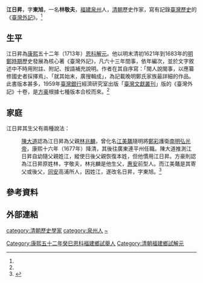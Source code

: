 '''江日昇'''{{BD|？||？||}}，字'''東旭'''，一名'''林敬夫'''，[[福建|福建]][[泉州|泉州]]人，[[清朝|清朝]]歷史作家，寫有記錄[[臺灣歷史|臺灣歷史]]的《[[臺灣外記|臺灣外記]]》。<ref name="全臺詩"></ref>

==生平==
江日昇為[[康熙|康熙]]五十二年（1713年）[[恩科|恩科]][[解元|解元]]。他以明末清初1621年到1683年的[[明鄭時期|明鄭時期]]歷史發展為核心著《臺灣外記》，凡六十三年間事，依年編次，並於文字敘述中不時用附註、附記、按語補充說明。作者在其自序寫：「閩人說閩事，以應纂修國史者採擇焉」、「就其始末，廣搜輯成」，為記載晚明鄭氏家族最詳細的作品。此書版本甚多，1959年[[臺灣銀行|臺灣銀行]]經濟研究室出版「[[臺灣文獻叢刊|臺灣文獻叢刊]]」版的《臺灣外記》十卷，是[[方豪_(1910年)|方豪]]根據七種版本合校而來。<ref name="全臺詩"></ref>

==家庭==
江日昇其生父有兩種說法：
:[[陳大道|陳大道]]認為江日昇為父親[[林兆麟|林兆麟]]，曾化名[[江美鼇|江美鼇]]隨明將[[鄭彩|鄭彩]]護衛[[南明|南明]][[弘光帝|弘光帝]]，康熙十六年（1677年）降清，其後往廣東連平州任職。陳大道推測江日昇自幼隨父親姓江，縱使日後父親恢復本姓，但他慣用江日昇。方豪則認為江日昇原姓林，字敬夫，林兆麟是他生父，[[惠安|惠安]]前型人。而江美鼇是其寄父或後父，[[同安|同安]]高浦所人，因姓江，遂改名日昇，字東旭。<ref name="全臺詩">{{cite news|url=http://cls.hs.yzu.edu.tw/TWPAPP/ShowAuthorInfo.aspx?AID=000223|title=全臺詩作者個人資料 江日昇|date=|accessdate=2014-01-29|author=余美玲|language=zh-tw|publisher=智慧型全臺詩知識庫|archive-date=2014-02-02|archive-url=https://web.archive.org/web/20140202174433/http://cls.hs.yzu.edu.tw/TWPAPP/ShowAuthorInfo.aspx?AID=000223|dead-url=yes}}</ref>

==參考資料==
{{reflist}}

==外部連結==
{{wikisource|臺灣外紀}}

[[Category:康熙五十二年癸巳恩科福建鄉試舉人|Category:康熙五十二年癸巳恩科福建鄉試舉人]]
[[Category:清朝福建鄉試解元|Category:清朝福建鄉試解元]]
[[category:清朝歷史學家|category:清朝歷史學家]]
[[category:泉州人|category:泉州人]]
[[category:林姓|~]]